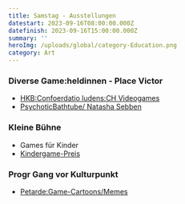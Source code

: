 ```yaml
---
title: Samstag - Ausstellungen
datestart: 2023-09-16T08:00:00.000Z
datefinish: 2023-09-16T15:00:00.000Z
summary: ''
heroImg: /uploads/global/category-Education.png
category: Art
---
```


### Diverse Game\:heldinnen - Place Victor

* [HKB\:Confoerdatio ludens\:CH Videogames](https://chludens.hypotheses.org/)
* [PsychoticBathtube/ Natasha Sebben](https://www.natsha.ch/psychotic-bathtub)&#x9;

### Kleine Bühne

* Games für Kinder
* [Kindergame-Preis](/posts/2023-kinder-game-wettbewerb)

### Progr Gang vor Kulturpunkt

* [Petarde\:Game-Cartoons/Memes](https://petarde.ch/)&#x9;
